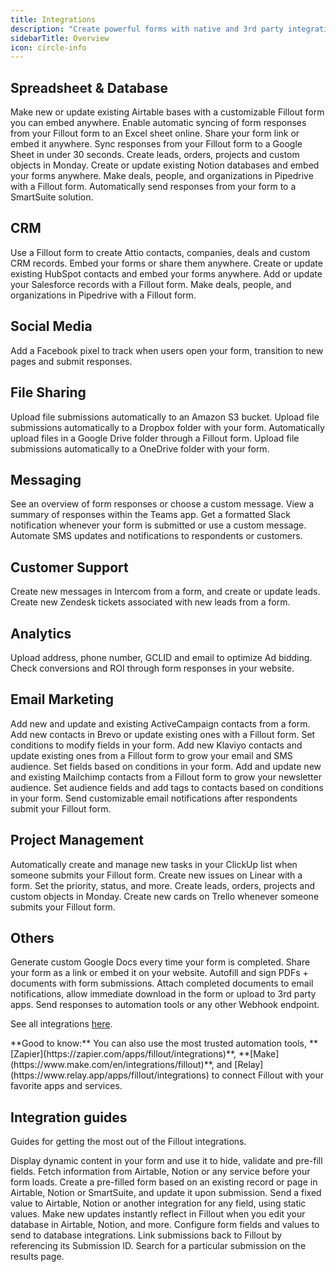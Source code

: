 ```yaml
---
title: Integrations
description: "Create powerful forms with native and 3rd party integrations. Fillout integrates with dozens of external services and any service with a REST API."
sidebarTitle: Overview
icon: circle-info
---
```


## Spreadsheet & Database

<CardGroup cols={2}>
  <Card title="How to create an Airtable form" href="/help/airtable" icon="table-layout" iconType="regular" color="#FFC738">
Make new or update existing Airtable bases with a customizable Fillout form you can embed anywhere.
</Card>

<Card title="Sync form responses to Microsoft Excel" href="/help/microsoft-excel" icon="file-excel" iconType="regular" color="#FFC738">
Enable automatic syncing of form responses from your Fillout form to an Excel sheet online. Share your form link or embed it anywhere.
</Card>

<Card title="Create a Google Sheets form" href="/help/google-sheets" icon="file-spreadsheet" iconType="regular" color="#FFC738">
Sync responses from your Fillout form to a Google Sheet in under 30 seconds.
</Card>

<Card title="Sync form responses to Monday" href="/help/monday" icon="columns-3" iconType="regular" color="#FFC738">
Create leads, orders, projects and custom objects in Monday.
</Card>

<Card title="How to create a Notion form" href="/help/notion" icon="cube" iconType="regular" color="#FFC738">
Create or update existing Notion databases and embed your forms anywhere.
</Card>

<Card title="Sync new deals and leads to Pipedrive" href="/help/pipedrive" icon="handshake" iconType="regular" color="#FFC738">
Make deals, people, and organizations in Pipedrive with a Fillout form.
</Card>

<Card title="How to create a SmartSuite form" href="/help/smartsuite" icon="table-list" iconType="regular" color="#FFC738">
Automatically send responses from your form to a SmartSuite solution.
</Card>

</CardGroup>


## CRM
<CardGroup cols={2}>

<Card title="How to create an Attio form" href="/help/attio" icon="address-book" iconType="regular" color="#FFC738">
Use a Fillout form to create Attio contacts, companies, deals and custom CRM records. Embed your forms or share them anywhere.
</Card>


<Card title="How to create a HubSpot form" href="/help/hubspot" icon="hubspot" iconType="regular" color="#FFC738">
Create or update existing HubSpot contacts and embed your forms anywhere.
</Card>

<Card title="How to create a Salesforce form" href="/help/salesforce" icon="cloud" iconType="solid" color="#FFC738">
Add or update your Salesforce records with a Fillout form.
</Card>

<Card title="Sync new deals and leads to Pipedrive" href="/help/pipedrive" icon="handshake" iconType="regular" color="#FFC738">
Make deals, people, and organizations in Pipedrive with a Fillout form.
</Card>

</CardGroup>


## Social Media

<CardGroup cols={2}>
<Card title="Track form submissions with Meta Pixels" href="/help/meta-pixel" icon="facebook" iconType="regular" color="#FFC738">
Add a Facebook pixel to track when users open your form, transition to new pages and submit responses.
</Card>
</CardGroup>

## File Sharing

<CardGroup cols={2}>
<Card title="Sync file uploads to Amazon S3" href="/help/amazon-s3" icon="amazon" iconType="regular" color="#FFC738">
Upload file submissions automatically to an Amazon S3 bucket.
</Card>


<Card title="Sync file uploads to Dropbox with a form" href="/help/dropbox" icon="box-open" iconType="regular" color="#FFC738">
Upload file submissions automatically to a Dropbox folder with your form.
</Card>


<Card title="Upload files to Google Drive" href="/help/google-drive" icon="google-drive" iconType="regular" color="#FFC738">
Automatically upload files in a Google Drive folder through a Fillout form.
</Card>


<Card title="Sync files to OneDrive with a form" href="/help/microsoft-onedrive"  icon="cloud-arrow-up"  iconType="regular" color="#FFC738">
Upload file submissions automatically to a OneDrive folder with your form.
</Card>

</CardGroup>

## Messaging

<CardGroup cols={2}>
<Card title="Send messages to Discord channels" href="/help/discord" icon="discord" iconType="regular" color="#FFC738">
See an overview of form responses or choose a custom message.
</Card>


<Card title="Send notifications to Microsoft Teams" href="/help/microsoft-teams" icon="users" iconType="regular" color="#FFC738">
View a summary of responses within the Teams app.
</Card>


<Card title="Connect your form to Slack" href="/help/slack" icon="slack" iconType="regular" color="#FFC738">
Get a formatted Slack notification whenever your form is submitted or use a custom message.
</Card>

<Card title="Send messages with Twilio" href="/help/twilio" icon="message-sms" iconType="regular" color="#FFC738">
Automate SMS updates and notifications to respondents or customers.
</Card>

</CardGroup>

## Customer Support

<CardGroup cols={2}>
<Card title="Connect your form to Intercom" href="/help/intercom" icon="container-storage" iconType="regular" color="#FFC738">
Create new messages in Intercom from a form, and create or update leads.
</Card>

<Card title="Connect your form to Zendesk" href="/help/zendesk" icon="square-z" iconType="regular" color="#FFC738">
Create new Zendesk tickets associated with new leads from a form.
</Card>

</CardGroup>

## Analytics

<CardGroup cols={2}>
<Card title="Track conversion date in Google Ads" href="/help/google-ads-conversions" icon="google-plus-g" iconType="regular" color="#FFC738">
Upload address, phone number, GCLID and email to optimize Ad bidding.
</Card>


<Card title="Track data with Google Tag Manager" href="/help/google-tag-manager" icon="tags" iconType="regular" color="#FFC738">
Check conversions and ROI through form responses in your website.
</Card>
</CardGroup>

## Email Marketing

<CardGroup cols={2}>

<Card title="Connect your form to ActiveCampaign" href="/help/activecampaign" icon="greater-than" iconType="regular" color="#FFC738">
Add new and update and existing ActiveCampaign contacts from a form.
</Card>


<Card title="Create new contacts in Brevo (formerly Sendinblue)" href="/help/brevo" icon="b" iconType="regular" color="#FFC738">
Add new contacts in Brevo or update existing ones with a Fillout form. Set conditions to modify fields in your form.
</Card>


<Card title="Connect your form to Klaviyo" href="/help/klaviyo" icon="bookmark" iconType="regular" color="#FFC738">
Add new Klaviyo contacts and update existing ones from a Fillout form to grow your email and SMS audience. Set fields based on conditions in your form.
</Card>


<Card title="Connect your form to Mailchimp" href="/help/mailchimp" icon="mailchimp" iconType="regular" color="#FFC738">
Add and update new and existing Mailchimp contacts from a Fillout form to grow your newsletter audience. Set audience fields and add tags to contacts based on conditions in your form.
</Card>

<Card title="Notify using SendGrid" icon="game-board-simple" href="/help/sendgrid" iconType="regular" color="#FFC738">
Send customizable email notifications after respondents submit your Fillout form.
</Card>

</CardGroup>

## Project Management

<CardGroup cols={2}>
<Card title="Connect your form to ClickUp" href="/help/clickup" icon="angles-up-down" iconType="regular" color="#FFC738">
Automatically create and manage new tasks in your ClickUp list when someone submits your Fillout form.
</Card>

<Card title="Connect your form to Linear" href="/help/linear" icon="diagram-venn" iconType="regular" color="#FFC738">
Create new issues on Linear with a form. Set the priority, status, and more.
</Card>

<Card title="Sync form responses to Monday" href="/help/monday" icon="columns-3" iconType="regular" color="#FFC738">
Create leads, orders, projects and custom objects in Monday.
</Card>

<Card title="Connect your form to Trello" href="/help/trello" icon="square-kanban" iconType="regular" color="#FFC738">
Create new cards on Trello whenever someone submits your Fillout form.
</Card>

</CardGroup>

## Others

<CardGroup cols={2}>

<Card title="Create Google Docs with a form" href="/help/google-docs" icon="file-pen" iconType="regular" color="#FFC738">
Generate custom Google Docs every time your form is completed. Share your form as a link or embed it on your website.
</Card>

<Card title="Generate PDFs with form responses" href="/help/pdfs" icon="file-pdf" iconType="regular" color="#FFC738">
Autofill and sign PDFs + documents with form submissions. Attach completed documents to email notifications, allow immediate download in the form or upload to 3rd party apps.
</Card>

<Card title="Send form submissions to a webhook" href="/help/webhook" icon="webhook" iconType="regular" color="#FFC738">
Send responses to automation tools or any other Webhook endpoint.
</Card>

</CardGroup>

See all integrations [here](https://www.fillout.com/integrations).

<Tip>
**Good to know:** You can also use the most trusted automation tools, **[Zapier](https://zapier.com/apps/fillout/integrations)**, **[Make](https://www.make.com/en/integrations/fillout)**, and [Relay](https://www.relay.app/apps/fillout/integrations) to connect Fillout with your favorite apps and services.
</Tip>

## Integration guides

Guides for getting the most out of the Fillout integrations.


<CardGroup cols={2}>
<Card title="Use dynamic data" icon="arrow-down-right" href="/help/fetch-dynamic-data" iconType="regular" color="#FFC738">
Display dynamic content in your form and use it to hide, validate and pre-fill fields.
</Card>
<Card title="Pre-fetch dynamic data" icon="arrow-down-right" href="/help/pre-fetch-data" iconType="regular" color="#FFC738">
Fetch information from Airtable, Notion or any service before your form loads.
</Card>

<Card title="Update a database record with pre-filled form" href="/help/update-forms" icon="pen-to-square" iconType="regular" color="#FFC738">
Create a pre-filled form based on an existing record or page in Airtable, Notion or SmartSuite, and update it upon submission.
</Card>

<Card title="Write a static value to an integration" href="/help/integration-static-values" icon="pencil" iconType="regular" color="#FFC738">
Send a fixed value to Airtable, Notion or another integration for any field, using static values.
</Card>

<Card title="Update fields after changing your database schema" href="/help/update-database-schema" icon="rotate" iconType="regular" color="#FFC738">
Make new updates instantly reflect in Fillout when you edit your database in Airtable, Notion, and more.
</Card>

<Card title="Map Fillout fields to integrations" href="/help/additional-integration-mappings" icon="right-left" iconType="regular" color="#FFC738">
Configure form fields and values to send to database integrations.
</Card>

<Card title="Working with form submission IDs" href="/help/form-submission-id" icon="id-card" iconType="regular" color="#FFC738">
Link submissions back to Fillout by referencing its Submission ID. Search for a particular submission on the results page.
</Card>

</CardGroup>
